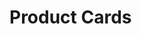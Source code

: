 
# Product Cards

<Section
  title="Default"
  image={{
    src: "/img/sections/product-cards/default.png",
    alt: "Product Card Default",
  }}
/>

<Section
  title="Minimal"
  image={{
    src: "/img/sections/product-cards/minimal.png",
    alt: "Product Card Minimal",
  }}
/>

<Section
  title="Simple"
  image={{
    src: "/img/sections/product-cards/simple.png",
    alt: "Product Card Simple",
  }}
/>

<Section
  title="Compact"
  image={{
    src: "/img/sections/product-cards/compact.png",
    alt: "Product Card Compact",
  }}
/>

<Section
  title="Rounded"
  image={{
    src: "/img/sections/product-cards/rounded.png",
    alt: "Product Card Rounded",
  }}
/>

<Section
  title="List"
  image={{
    src: "/img/sections/product-cards/list.png",
    alt: "Product Card List",
  }}
/>
